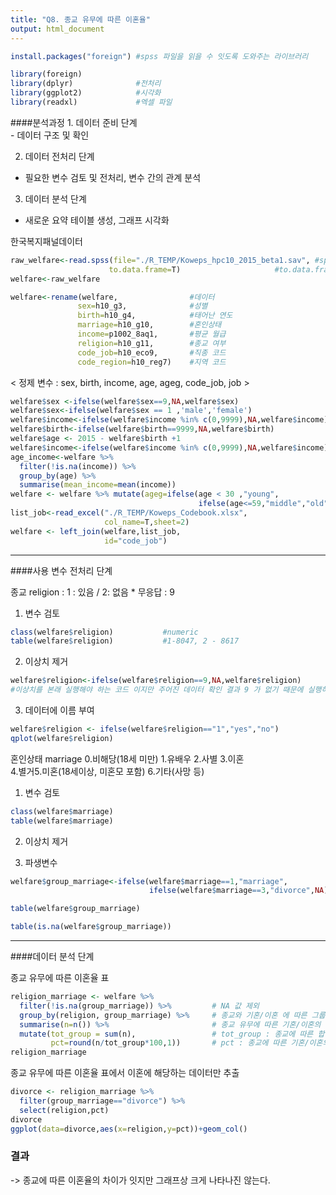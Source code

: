 ```yaml
---
title: "Q8. 종교 유무에 따른 이혼율"
output: html_document
---
```


```r
install.packages("foreign") #spss 파일을 읽을 수 잇도록 도와주는 라이브러리 
```

```r
library(foreign)
library(dplyr)              #전처리
library(ggplot2)            #시각화
library(readxl)             #엑셀 파일 

```

####분석과정
1. 데이터 준비 단계  
-  데이터 구조 및 확인  
 
2. 데이터 전처리 단계   
-  필요한 변수 검토 및 전처리, 변수 간의 관계 분석 

3. 데이터 분석 단계  
-  새로운 요약 테이블 생성, 그래프 시각화 


한국복지패널데이터
```r
raw_welfare<-read.spss(file="./R_TEMP/Koweps_hpc10_2015_beta1.sav", #spss 파일 
                      to.data.frame=T)                     #to.data.frame=T : 옵션 사용하지 않으면 
welfare<-raw_welfare
```

```r
welfare<-rename(welfare,                #데이터
               sex=h10_g3,              #성별 
               birth=h10_g4,            #태어난 연도
               marriage=h10_g10,        #혼인상태
               income=p1002_8aq1,       #평균 월급
               religion=h10_g11,        #종교 여부
               code_job=h10_eco9,       #직종 코드
               code_region=h10_reg7)    #지역 코드 
```


< 정제 변수 : sex, birth, income, age, ageg, code_job, job >
```r
welfare$sex <-ifelse(welfare$sex==9,NA,welfare$sex)
welfare$sex<-ifelse(welfare$sex == 1 ,'male','female')
welfare$income<-ifelse(welfare$income %in% c(0,9999),NA,welfare$income)
welfare$birth<-ifelse(welfare$birth==9999,NA,welfare$birth)
welfare$age <- 2015 - welfare$birth +1
welfare$income<-ifelse(welfare$income %in% c(0,9999),NA,welfare$income)
age_income<-welfare %>% 
  filter(!is.na(income)) %>%          
  group_by(age) %>%                    
  summarise(mean_income=mean(income))
welfare <- welfare %>% mutate(ageg=ifelse(age < 30 ,"young",
                                          ifelse(age<=59,"middle","old"))) 
list_job<-read_excel("./R_TEMP/Koweps_Codebook.xlsx",
                     col_name=T,sheet=2) 
welfare <- left_join(welfare,list_job,
                     id="code_job")    

```

---------------------------------------------------

####사용 변수 전처리 단계  

종교 religion : 1 : 있음 / 2:  없음  * 무응답 : 9 

1. 변수 검토
```r
class(welfare$religion)           #numeric
table(welfare$religion)           #1-8047, 2 - 8617
```

2. 이상치 제거
```r
welfare$religion<-ifelse(welfare$religion==9,NA,welfare$religion) 
#이상치를 본래 실행해야 하는 코드 이지만 주어진 데이터 확인 결과 9 가 없기 때문에 실행하지 않는다. 
```

3. 데이터에 이름 부여  
```r
welfare$religion <- ifelse(welfare$religion=="1","yes","no")
qplot(welfare$religion)
```


혼인상태 marriage 
0.비해당(18세 미만) 1.유배우 2.사별 3.이혼  
4.별거5.미혼(18세이상, 미혼모 포함) 6.기타(사망 등)  

1. 변수 검토
```r
class(welfare$marriage)
table(welfare$marriage)
```
2. 이상치 제거

3. 파생변수
```r
welfare$group_marriage<-ifelse(welfare$marriage==1,"marriage",
                               ifelse(welfare$marriage==3,"divorce",NA))
```
```r
table(welfare$group_marriage)
```
```r
table(is.na(welfare$group_marriage))
```

----
####데이터 분석 단계 

종교 유무에 따른 이혼율 표 
```r
religion_marriage <- welfare %>% 
  filter(!is.na(group_marriage)) %>%         # NA 값 제외 
  group_by(religion, group_marriage) %>%     # 종교와 기혼/이혼 에 따른 그룹
  summarise(n=n()) %>%                       # 종교 유무에 따른 기혼/이혼의 수    
  mutate(tot_group = sum(n),                 # tot_group : 종교에 따른 합
         pct=round(n/tot_group*100,1))       # pct : 종교에 따른 기혼/이혼의 비율 
religion_marriage  
```


종교 유무에 따른 이혼율 표에서 이혼에 해당하는 데이터만  추출 
```r
divorce <- religion_marriage %>% 
  filter(group_marriage=="divorce") %>% 
  select(religion,pct)
divorce           
ggplot(data=divorce,aes(x=religion,y=pct))+geom_col()
```


### 결과
-> 종교에 따른 이혼율의 차이가 잇지만 그래프상 크게 나타나진 않는다.



